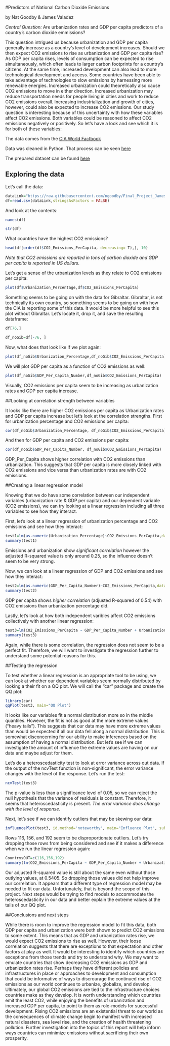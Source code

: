 #Predictors of National Carbon Dioxide Emissions

by Nat Goodby & James Valadez

*Central Question:*
Are urbanization rates and GDP per capita predictors of a country's carbon dioxide emmissions?

This question intrigued us because urbanization and GDP per capita generally increase as a country's level of development increases. Should we then expect CO2 emissions to rise as urbanization and GDP per capita rise? As GDP per capita rises, levels of consumption can be expected to rise simultaneously, which often leads to larger carbon footprints for a country's citizens. At the same time, increased development can also lead to more technological development and access. Some countries have been able to take advantage of technologies to slow emissions by harnessing more renewable energies. Increased urbanization could theoretically also cause CO2 emissions to move in either direction. Increased urbanization may reduce transportation needs for people living in cities and work to reduce CO2 emissions overall. Increasing industrialization and growth of cities, however, could also be expected to increase CO2 emissions. Our study question is interesting because of this uncertainty with how these variables affect CO2 emissions. Both variables could be reasoned to affect CO2 emissions negatively or positively. So let's have a look and see which it is for both of these variables:

The data comes from the [CIA World Factbook](https://www.cia.gov/library/publications/the-world-factbook/)

Data was cleaned in Python. That process can be seen [here](https://github.com/ngoodby/Final_Project_James_Nat/blob/master/Data/Data_Preprocessing.ipynb)

The prepared dataset can be found [here](https://github.com/ngoodby/Final_Project_James_Nat/blob/master/Data/Cleaned_Data.csv)

## Exploring the data

Let's call the data:
```r
dataLink="https://raw.githubusercontent.com/ngoodby/Final_Project_James_Nat/master/Data/Cleaned_Data.csv"
df=read.csv(dataLink,stringsAsFactors = FALSE)
```
And look at the contents:
```r
names(df)
```
```r
str(df)
```
What countries have the highest CO2 emissions? 
```r
head(df[order(df$CO2_Emissions_PerCapita, decreasing= T),], 10)
```
*Note that CO2 emissions are reported in tons of carbon dioxide and GDP per capita is reported in US dollars.* 

Let's get a sense of the urbanization levels as they relate to CO2 emissions per capita:
```r
plot(df$Urbanization_Percentage,df$CO2_Emissions_PerCapita)
```

Something seems to be going on with the data for Gibraltar. Gibraltar, is not technically its own country, so something seems to be going on with how the CIA is reporting some of this data. It would be more helpful to see this plot without Gibraltar. Let's locate it, drop it, and save the resulting dataframe: 
```r
df[76,]
```
```r
df_noGib=df[-76, ]
```
Now, what does that look like if we plot again:
```r
plot(df_noGib$Urbanization_Percentage,df_noGib$CO2_Emissions_PerCapita)
```

We will plot GDP per capita as a function of CO2 emissions as well:
```r
plot(df_noGib$GDP_Per_Capita_Number,df_noGib$CO2_Emissions_PerCapita)
```

Visually, CO2 emissions per capita seem to be increasing as urbanization rates and GDP per capita increase. 

##Looking at correlation strength between variables

It looks like there are higher CO2 emissions per capita as Urbanization rates and GDP per capita increase but let's look at the correlation strengths. First for urbanization percentage and CO2 emissions per capita:
```r
cor(df_noGib$Urbanization_Percentage, df_noGib$CO2_Emissions_PerCapita)
```
And then for GDP per capita and CO2 emissions per capita:
```r
cor(df_noGib$GDP_Per_Capita_Number, df_noGib$CO2_Emissions_PerCapita)
```
GDP_Per_Capita shows higher correlation with CO2 emissions than urbanization. This suggests that GDP per capita is more closely linked with CO2 emissions and vice versa than urbanization rates are with CO2 emissions.

##Creating a linear regression model

Knowing that we do have some correlation between our independent variables (urbanization rate & GDP per capita) and our dependent variable (CO2 emissions), we can try looking at a linear regression including all three variables to see how they interact. 

First, let's look at a linear regression of urbanization percentage and CO2 emissions and see how they interact:
```r
test1=lm(as.numeric(Urbanization_Percentage)~CO2_Emissions_PerCapita,data=df_noGib)
summary(test1)
```
Emissions and urbanization show *significant correlation* however the adjusted R-squared value is only around 0.25, so the influence doesn't seem to be very strong.

Now, we can look at a linear regression of GDP and CO2 emissions and see how they interact:
```r
test2=lm(as.numeric(GDP_Per_Capita_Number)~CO2_Emissions_PerCapita,data=df_noGib)
summary(test2)
```
GDP per capita shows *higher correlation* (adjusted R-squared of 0.54) with CO2 emissions than urbanization percentage did.

Lastly, let's look at how both independent varibles affect CO2 emissions collectively with another linear regression:
```r
test3=lm(CO2_Emissions_PerCapita ~ GDP_Per_Capita_Number + Urbanization_Percentage, data=df_noGib)
summary(test3)
```
Again, while there is some correlation, the regression does not seem to be a perfect fit. Therefore, we will want to investigate the regression further to understand some potential reasons for this. 

##Testing the regression

To test whether a linear regression is an appropriate tool to be using, we can look at whether our dependent variables seem normally distributed by looking a their fit on a QQ plot. We will call the "car" package and create the QQ plot:
```r
library(car)
qqPlot(test3, main="QQ Plot")
```

It looks like our variables fit a normal distribution more so in the middle quantiles. However, the fit is not as good at the more extreme values ("heavy tails"). This suggests that our data may have more extreme values than would be expected if all our data fell along a normal distribution. This is somewhat disconcerning for our ability to make inferences based on the assumption of having a normal distribution. But let's see if we can investigate the amount of influence the extreme values are having on our data and maybe adjust for them.   

Let's do a heteroscedasticity test to look at error variance across out data. If the output of the ncvTest function is non-significant, the error variance changes with the level of the response. Let's run the test:
```r
ncvTest(test3)
```
The p-value is less than a significance level of 0.05, so we can reject the null hypothesis that the variance of residuals is constant. Therefore, it seems that heteroscedasticity is present. *The error variance does change with the level of response.*

Next, let's see if we can identify outliers that may be skewing our data:
```r
influencePlot(test3, id.method='noteworthy', main="Influence Plot", sub="Circle size is proportial to Cook's Distance" )
```

Rows 116, 156, and 192 seem to be disproportionate outliers. Let's try dropping those rows from being considered and see if it makes a difference when we run the linear regression again:
```r
CountrysOUT=c(116,156,192)
summary(lm(CO2_Emissions_PerCapita ~ GDP_Per_Capita_Number + Urbanization_Percentage, data=df_noGib))
```
Our adjusted R-squared value is still about the same even without those outlying values, at 0.5405. So dropping those values did not help improve our correlation. It appears that a different type of regression model may be needed to fit our data. Unfortunately, that is beyond the scope of this project. Next steps would be trying to find models to accommodate the heteroscedasticity in our data and better explain the extreme values at the tails of our QQ plot.  

##Conclusions and next steps

While there is room to improve the regression model to fit this data, both GDP per capita and urbanization were both shown to predict CO2 emissions to some extent. This means that as GDP and urbanization rates rise, we would expect CO2 emissions to rise as well. However, their loose correlation suggests that there are exceptions to that expectation and other factors at play as well. It would be interesting to identify which countries are exceptions from those trends and try to understand why. We may want to emulate countries that show decreasing CO2 emissions as GDP and urbanization rates rise. Perhaps they have different policies and infrastructures in place or approaches to development and consumption that could be informative of ways to discrourage the continued rise of CO2 emissions as our world continues to urbanize, globalize, and develop. Ultimately, our global CO2 emissions are tied to the infrastructure choices countries make as they develop. It is worth understanding which countries emit the least CO2, while enjoying the benefits of urbanization and increased GDP per capita, to point to them as role-models for successful development. Rising CO2 emissions are an existential threat to our world as the consequences of climate change begin to manifest with increased natural disasters, sea level rise, and the creation of health threatening pollution. Further investigation into the topics of this report will help inform ways countries can minimize emissions without sacrificing their own prosperity. 